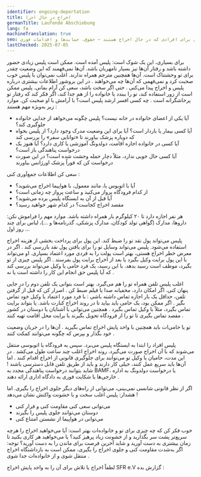 ```yaml
---
identifier: ongoing-deportation
title: اخراج در حال اجرا
germanTitle: Laufende Abschiebung
lang: fa
machineTranslation: true
seo: اطلاعات و گزینه‌های عملی برای افرادی که در حال اخراج هستند – حقوق، حمایت‌ها و اقدامات فوری
lastChecked: 2025-07-05
---
```


برای بسیاری، این یک شوک است: پلیس آمده است. ممکن است پلیس زیادی حضور داشته باشد و رفتار آن‌ها نیز بسیار نامهربان باشد. آن‌ها نمی‌فهمند که این وضعیت چقدر برای تو وحشتناک است. آن‌ها همچنین مترجم همراه ندارند. اغلب نمی‌توان با پلیس خوب صحبت کرد و نمی‌فهمی که آن‌ها چه می‌خواهند
.
در این بروشور اطلاعات بیشتری درباره <InternalShortLink identifier="police">پلیس و اخراج</InternalShortLink> پیدا می‌کنی
.
حتی اگر سخت باشد، سعی کن آرام بمانی. پلیس ممکن است از زور استفاده کند، تو را ببندد یا خانواده را از هم جدا کند، اگر فکر کند که رفتار تو پرخاشگرانه است
.
چه کسی افسر ارشد پلیس است؟ با آرامش با او صحبت کن. موارد زیر به‌ویژه مهم هستند
:
- آیا یکی از اعضای خانواده در خانه نیست؟ پلیس چگونه می‌خواهد از جدایی خانواده جلوگیری کند؟
- آیا کسی بیمار یا باردار است؟ آیا برای این وضعیت مدرک وجود دارد؟ از پلیس بخواه که دوباره پزشک بیاورند تا «توانایی سفر» را بررسی کند
- آیا کسی در خانواده اجازه اقامت، دولدونگ آموزشی یا کاری دارد؟ آیا هنوز یک درخواست پناهندگی باز است؟
- آیا کسی حال خوبی ندارد، مثلاً دچار حمله وحشت شده است؟ در این صورت درخواست کن که فوراً پزشک اورژانس بیاورند

سعی کن اطلاعات جمع‌آوری کنی
:
- آیا با اتوبوس یا، مانند معمول، با هواپیما اخراج می‌شوید؟
- از کدام فرودگاه پرواز می‌کنید و ساعت پرواز چه زمانی است؟
- آیا قبل از آن به ایستگاه پلیس برده می‌شوید؟
- مقصد اخراج کجاست؟ در کدام شهر خواهید رسید؟

هر نفر اجازه دارد تا ۲۰ کیلوگرم بار همراه داشته باشد. موارد مهم را فراموش نکن: داروها، مدارک (گواهی تولد کودکان، مدارک پزشکی، گذرنامه‌ها و ...)، لباس برای چند روز اول
...

پلیس می‌تواند پول نقد تو را ضبط کند. این پول برای پرداخت بخشی از هزینه اخراج استفاده می‌شود. پلیس می‌تواند وسایل تو را برای یافتن پول نقد بازرسی کند
.
اگر در معرض خطر اخراج هستی، بهتر است پولت را به فردی مورد اعتماد بسپاری. او می‌تواند با این پول برایت وکیل بگیرد یا بعد از اخراج برایت پول بفرستد
.
اگر پلیس چیزی از تو بگیرد، موظف است رسید بدهد. با این رسید، یک فرد حامی یا وکیل می‌تواند بررسی کند که آیا پلیس حق انجام این کار را داشته است یا نه
.

اغلب پلیس تلفن همراه تو را هم می‌گیرد. بهتر است بتوانی یک تلفن دوم را در جایی پنهان کنی. اگر امکان دارد، مخفیانه صدا یا فیلم ضبط کن
.
اصرار کن که قبل از گرفتن تلفن، حداقل یک بار اجازه تماس داشته باشی
:
با فرد مورد اعتماد یا وکیل خود تماس بگیر
.
اگر ممکن بود، یک حامی باید بیاید تا در روند اخراج کنارت باشد. یا بتواند برایت تماس بگیرد، مثلاً با وکیل تماس بگیرد
.
همچنین می‌توانی با آشنایان یا دوستان در کشور مقصد تماس بگیری تا تو را از فرودگاه تحویل بگیرند یا برایت محل اقامت تهیه کنند
.

تو یا حامی‌ات باید همچنین با <InternalShortLink identifier="contacts">واحد پایش اخراج</InternalShortLink> تماس بگیرید
.
آن‌ها را در جریان وضعیت خود بگذار و بپرس که چگونه می‌توانند کمکت کنند
.

پلیس افراد را ابتدا به ایستگاه پلیس می‌برد. سپس به فرودگاه یا اتوبوسی منتقل می‌شوند که با آن اخراج صورت می‌گیرد. روند اخراج اغلب چند ساعت طول می‌کشد
.
در این مدت، حامیان یا وکیل تو می‌توانند برای جلوگیری قانونی از اخراج اقدام کنند
.
اما آن‌ها باید سریع عمل کنند، خیلی کار دارند و باید از طریق تلفن قابل دسترسی باشند
!
شاید بتوانند درخواست پناهندگی مجدد به BAMF، یا درخواست دولدونگ به اداره خارجی‌ها یا شکایت فوری به دادگاه اداری ارائه دهند
.

اگر از نظر قانونی شانسی نمی‌بینی، می‌توانی از راه‌های دیگر جلوی اخراج را بگیری. اما هشدار: پلیس اغلب سخت و با خشونت واکنش نشان می‌دهد
!

- می‌توانی سعی کنی مقاومت کنی و فرار کنی
- دوستان می‌توانند جلوی پلیس را بگیرند
- می‌توانی در هواپیما از نشستن امتناع کنی

<ExternalShortLink identifier="airplane"></ExternalShortLink>

<ExternalShortLink identifier="noboarderassembly_resistance"></ExternalShortLink>

خوب فکر کن که چه چیزی برای تو و خانواده‌ات بهتر است: آیا می‌خواهید اخراج را هرچه سریع‌تر پشت سر بگذارید و از خشونت زیاد پرهیز کنید؟ یا می‌خواهید هر کاری بکنید تا زمان بیشتری به دست آورید و شاید آخرین فرصت برای ماندن را به دست آورید؟
توجه: اگر به‌شدت مقاومت کنی و جلوی اخراج را بگیری، ممکن است به <InternalShortLink identifier="detention">بازداشتگاه اخراج</InternalShortLink> منتقل شوی و از خانواده‌ات جدا شوی
.

لطفاً اخراج یا تلاش برای آن را به واحد پایش اخراج SFR e.V گزارش بده
:
<Address identifier="sfr_abschiebemonitoring"/>
